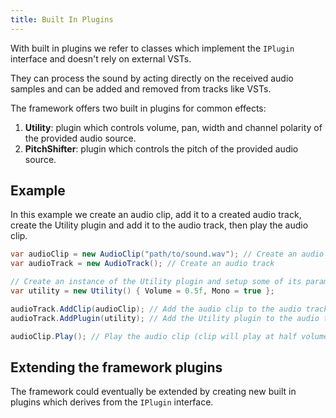 ```yaml
---
title: Built In Plugins
---
```



With built in plugins we refer to classes which implement the `IPlugin` interface and doesn't rely on external VSTs.

They can process the sound by acting directly on the received audio samples and can be added and removed from tracks like VSTs.

The framework offers two built in plugins for common effects:

<Steps>

1. **Utility**: plugin which controls volume, pan, width and channel polarity of the provided audio source.
2. **PitchShifter**: plugin which controls the pitch of the provided audio source.

</Steps>

## Example

In this example we create an audio clip, add it to a created audio track, create the Utility plugin and add it to the audio track, then play the audio clip.

```cs
var audioClip = new AudioClip("path/to/sound.wav"); // Create an audio clip
var audioTrack = new AudioTrack(); // Create an audio track

// Create an instance of the Utility plugin and setup some of its parameters
var utility = new Utility() { Volume = 0.5f, Mono = true };

audioTrack.AddClip(audioClip); // Add the audio clip to the audio track
audioTrack.AddPlugin(utility); // Add the Utility plugin to the audio track

audioClip.Play(); // Play the audio clip (clip will play at half volume and in mono)
```

## Extending the framework plugins

The framework could eventually be extended by creating new built in plugins which derives from the `IPlugin` interface.

<CardGrid>
  <LinkCard title="VST plugins" href="./vst-plugins" description="Prev" />
  <LinkCard
    title="Automations"
    href="../automations/clips-automations"
    description="Next"
  />
</CardGrid>
